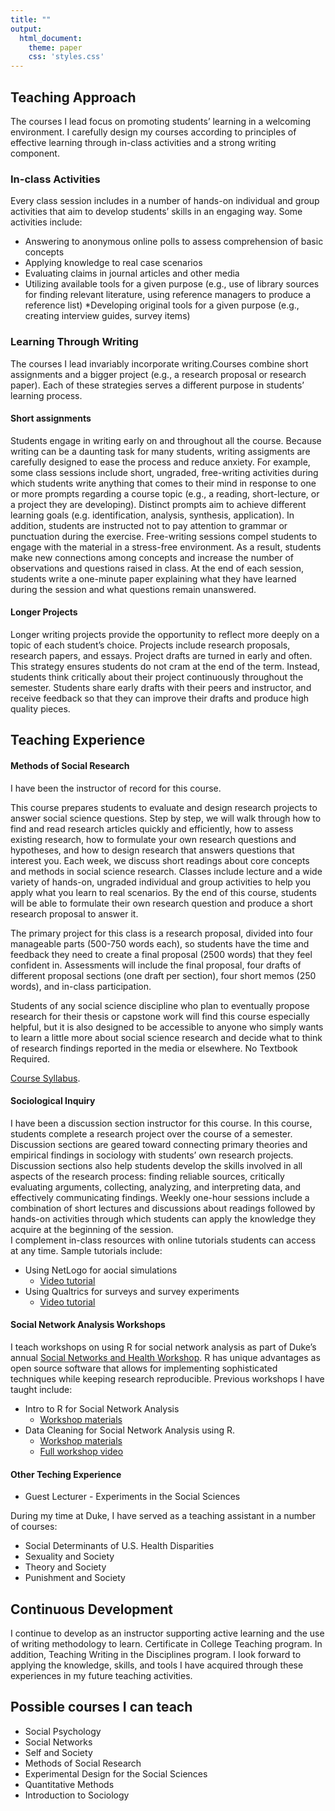 ```yaml
---
title: ""
output:
  html_document:
    theme: paper
    css: 'styles.css'
---
```


<link rel="stylesheet" href="styles.css" type="text/css">

## Teaching Approach

The courses I lead focus on promoting students' learning in a welcoming environment. I carefully design my courses according to principles of effective learning through in-class activities and a strong writing component. 

### In-class Activities 
Every class session includes in a number of hands-on individual and group activities that aim to develop students' skills in an engaging way. Some activities include: 

* Answering to anonymous online polls to assess comprehension of basic concepts
* Applying knowledge to real case scenarios
* Evaluating claims in journal articles and other media
* Utilizing available tools for a given purpose (e.g., use of library sources for finding relevant literature, using reference managers to produce a reference list)
*Developing original tools for a given purpose (e.g., creating interview guides, survey items)

### Learning Through Writing

The courses I lead invariably incorporate writing.Courses combine short assignments and a bigger project (e.g., a research proposal or research paper). Each of these strategies serves a different purpose in students' learning process. 

#### Short assignments 

Students engage in writing early on and throughout all the course. Because writing can be a daunting task for many students, writing assigments are carefully designed to ease the process and reduce anxiety. For example, some class sessions include short, ungraded, free-writing activities during which students write anything that comes to their mind in response to one or more prompts regarding a course topic (e.g., a reading, short-lecture, or a project they are developing). Distinct prompts aim to achieve different learning goals (e.g. identification, analysis, synthesis, application). In addition, students are instructed not to pay attention to grammar or punctuation during the exercise. Free-writing sessions compel students to engage with the material in a stress-free environment. As a result, students make new connections among concepts and increase the number of observations and questions raised in class. At the end of each session, students write a one-minute paper explaining what they have learned during the session and what questions remain unanswered. 

#### Longer Projects

Longer writing projects provide the opportunity to reflect more deeply on a topic of each student's choice. 
Projects include research proposals, research papers, and essays. Project drafts are turned in early and often. This strategy ensures students do not cram at the end of the term. Instead, students think critically about their project continuously throughout the semester. Students share early drafts with their peers and instructor, and receive feedback so that they can improve their drafts and produce high quality pieces.

## Teaching Experience

#### Methods of Social Research

I have been the instructor of record for this course. 

This course prepares students to evaluate and design research projects to answer social science questions. Step by step, we will walk through how to find and read research articles quickly and efficiently, how to assess existing research, how to formulate your own research questions and hypotheses, and how to design research that answers questions that interest you. Each week, we  discuss short readings about core concepts and methods in social science research. Classes include lecture and a wide variety of hands-on, ungraded individual and group activities to help you apply what you learn to real scenarios. By the end of this course, students will be able to formulate their own research question and produce a short research proposal to answer it.

The primary project for this class is a research proposal, divided into four manageable parts (500-750 words each), so students have the time and feedback they need to create a final proposal (2500 words) that they feel confident in. Assessments will include the final proposal, four drafts of different proposal sections (one draft per section), four short memos (250 words), and in-class participation.

Students of any social science discipline who plan to eventually propose research for their thesis or capstone work will find this course especially helpful, but it is also designed to be accessible to anyone who simply wants to learn a little more about social science research and decide what to think of research findings reported in the media or elsewhere. No Textbook Required.

[Course Syllabus](files/ResearchMethodsSyllabus_final.pdf). 

#### Sociological Inquiry

I have been a discussion section instructor for this course. In this course, students complete a research project over the course of a semester. Discussion sections are geared toward connecting primary theories and empirical findings in sociology with students' own research projects. Discussion sections also help students develop the skills involved in all aspects of the research process: finding reliable sources, critically evaluating arguments, collecting, analyzing, and interpreting data, and effectively communicating findings. Weekly one-hour sessions include a combination of short lectures and discussions about readings followed by hands-on activities through which students can apply the knowledge they acquire at the beginning of the session.  
I complement in-class resources with online tutorials students can access at any time. Sample tutorials include:

* Using NetLogo for aocial simulations
    * [Video tutorial](https://www.youtube.com/watch?v=K1Fp0f4RRZU)
* Using Qualtrics for surveys and survey experiments
    * [Video tutorial](https://youtu.be/2oV3rI3AZTM)

#### Social Network Analysis Workshops

I teach workshops on using R for social network analysis as part of Duke's annual [Social Networks and Health Workshop](https://dnac.ssri.duke.edu/social-networks-health-scholars-training-program-2020.php). R has unique advantages as open source software that allows for implementing sophisticated techniques while keeping  research reproducible. Previous workshops I have taught include:

* Intro to R for Social Network Analysis 
    * [Workshop materials](files/IntrotoR_ExecutedGuide.html)

* Data Cleaning for Social Network Analysis using R.
    * [Workshop materials](files/Data_Cleaning_SNA_ExecuteGuide.html)
    * [Full workshop video](https://www.youtube.com/watch?list=PLwrOoPWTJPLQVpcVNtuXF-c3CZG9TxyXo&time_continue=2&v=P0KXKQmg5So&feature=emb_logo)


#### Other Teching Experience

* Guest Lecturer - Experiments in the Social Sciences

During my time at Duke, I have served as a teaching assistant in a number of courses:

* Social Determinants of U.S. Health Disparities
* Sexuality and Society
* Theory and Society
* Punishment and Society

## Continuous Development

I continue to develop as an instructor supporting active learning and the use of writing methodology to learn.  Certificate in College Teaching program. In addition, Teaching Writing in the Disciplines program. I look forward to applying the knowledge, skills, and tools I have acquired through these experiences in my future teaching activities. 

## Possible courses I can teach

* Social Psychology
* Social Networks
* Self and Society
* Methods of Social Research
* Experimental Design for the Social Sciences
* Quantitative Methods
* Introduction to Sociology
